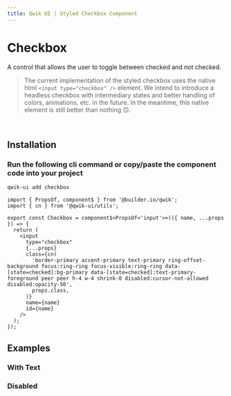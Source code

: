 ```yaml
---
title: Qwik UI | Styled Checkbox Component
---
```



<StatusBanner status={statusByComponent.styled.Checkbox} />

# Checkbox

A control that allows the user to toggle between checked and not checked.

> The current implementation of the styled checkbox uses the native html `<input type="checkbox" />` element. We intend to introduce a headless checkbox with intermediary states and better handling of colors, animations, etc. in the future. In the meantime, this native element is still better than nothing 🙃.

<br />

<Showcase name="hero" />

## Installation

### Run the following cli command or copy/paste the component code into your project

```sh
qwik-ui add checkbox
```

```tsx
import { PropsOf, component$ } from '@builder.io/qwik';
import { cn } from '@qwik-ui/utils';

export const Checkbox = component$<PropsOf<'input'>>(({ name, ...props }) => {
  return (
    <input
      type="checkbox"
      {...props}
      class={cn(
        'border-primary accent-primary text-primary ring-offset-background focus:ring-ring focus-visible:ring-ring data-[state=checked]:bg-primary data-[state=checked]:text-primary-foreground peer peer h-4 w-4 shrink-0 disabled:cursor-not-allowed disabled:opacity-50',
        props.class,
      )}
      name={name}
      id={name}
    />
  );
});
```

## Examples

### With Text

<Showcase name="with-text" vertical />

### Disabled

<Showcase name="disabled" vertical />
